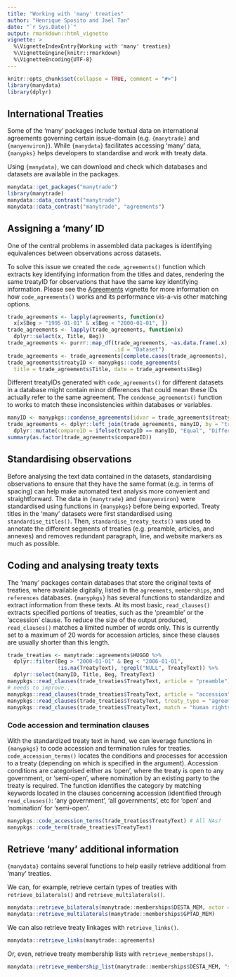 ```yaml
---
title: "Working with 'many' treaties"
author: "Henrique Sposito and Jael Tan"
date: "`r Sys.Date()`"
output: rmarkdown::html_vignette
vignette: >
  %\VignetteIndexEntry{Working with 'many' treaties}
  %\VignetteEngine{knitr::rmarkdown}
  %\VignetteEncoding{UTF-8}
---
```


```r
knitr::opts_chunk$set(collapse = TRUE, comment = "#>")
library(manydata)
library(dplyr)
```

## International Treaties

Some of the 'many' packages include textual data on international agreements
governing certain issue-domain (e.g. `{manytrade}` and `{manyenviron}`).
While `{manydata}` facilitates accessing 'many' data,
`{manypks}` helps developers to standardise and work with treaty data.

Using `{manydata}`, we can download and check which databases and datasets are available in the packages.

```r
manydata::get_packages("manytrade")
library(manytrade)
manydata::data_contrast("manytrade")
manydata::data_contrast("manytrade", "agreements")
```

## Assigning a 'many' ID

One of the central problems in assembled data packages is identifying
equivalences between observations across datasets.

To solve this issue we created the `code_agreements()` function
which extracts key identifying information from the titles and dates,
rendering the same treatyID for observations that have the same key identifying information.
Please see the [Agreements](https://globalgov.github.io/manypkgs/articles/agreements.html) vignette for more information on how `code_agreements()` works
and its performance vis-a-vis other matching options.

```r
trade_agreements <- lapply(agreements, function(x) 
  x[x$Beg > "1995-01-01" & x$Beg < "2000-01-01", ])
trade_agreements <- lapply(trade_agreements, function(x) 
  dplyr::select(x, Title, Beg))
trade_agreements <- purrr::map_df(trade_agreements, ~as.data.frame(.x),
                                  .id = "Dataset")
trade_agreements <- trade_agreements[complete.cases(trade_agreements), ]
trade_agreements$treatyID <- manypkgs::code_agreements(
  title = trade_agreements$Title, date = trade_agreements$Beg)
```

Different treatyIDs generated with `code_agreements()` for different datasets in a database
might contain minor differences that could mean these IDs actually refer to the same agreement.
The `condense_agreements()` function to works to match these inconsistencies
within databases or variables.

```r
manyID <- manypkgs::condense_agreements(idvar = trade_agreements$treatyID)
trade_agreements <- dplyr::left_join(trade_agreements, manyID, by = "treatyID") %>% 
  dplyr::mutate(compareID = ifelse(treatyID == manyID, "Equal", "Different"))
summary(as.factor(trade_agreements$compareID))
```

## Standardising observations

Before analysing the text data contained in the datasets,
standardising observations to ensure that they have the same format (e.g. in terms of spacing)
can help make automated text analysis more convenient and straightforward.
The data in `{manytrade}` and `{manyenviron}` were standardised
using functions in `{manypkgs}` before being exported.
Treaty titles in the 'many' datasets were first standardised using `standardise_titles()`.
Then, `standardise_treaty_texts()` was used to annotate the different segments of treaties
(e.g. preamble, articles, and annexes) and removes redundant paragraph, line,
and website markers as much as possible.

## Coding and analysing treaty texts

The 'many' packages contain databases that store the original texts of treaties,
where available digitally,
listed in the `agreements`, `memberships`, and `references` databases.
`{manypkgs}` has several functions to standardize and extract information from these texts.
At its most basic, `read_clauses()` extracts specified portions of treaties,
such as the 'preamble' or the 'accession' clause.
To reduce the size of the output produced,
`read_clauses()` matches a limited number of words only.
This is currently set to a maximum of 20 words for accession articles,
since these clauses are usually shorter than this length.

```r
trade_treaties <- manytrade::agreements$HUGGO %>%
  dplyr::filter(Beg > "2000-01-01" & Beg < "2006-01-01",
                !is.na(TreatyText), !grepl("NULL", TreatyText)) %>%
  dplyr::select(manyID, Title, Beg, TreatyText)
manypkgs::read_clauses(trade_treaties$TreatyText, article = "preamble")
# needs to improve...
manypkgs::read_clauses(trade_treaties$TreatyText, article = "accession")
manypkgs::read_clauses(trade_treaties$TreatyText, treaty_type = "agreements")
manypkgs::read_clauses(trade_treaties$TreatyText, match = "human rights")
```

### Code accession and termination clauses

With the standardized treaty text in hand, we can leverage functions in 
`{manypkgs}` to code accession and termination rules for treaties.
`code_accession_terms()` locates the conditions and processes for accession to a treaty
(depending on which is specified in the argument).
Accession conditions are categorised either as 'open',
where the treaty is open to any government,
or 'semi-open', where nomination by an existing party to the treaty is required.
The function identifies the category by matching keywords located in the
clauses concerning accession (identified through `read_clauses()`:
'any government', 'all governments', etc for 'open' and
'nomination' for 'semi-open'.

```r
manypkgs::code_accession_terms(trade_treaties$TreatyText) # All NAs?
manypkgs::code_term(trade_treaties$TreatyText)
```

## Retrieve 'many' additional information

`{manydata}` contains several functions to help easily retrieve additional
from 'many' treaties.

We can, for example, retrieve certain types of treaties with
`retrieve_bilaterals()` and `retrieve_multilaterals()`.

```r
manydata::retrieve_bilaterals(manytrade::memberships$DESTA_MEM, actor = "stateID")
manydata::retrieve_multilaterals(manytrade::memberships$GPTAD_MEM)
```

We can also retrieve treaty linkages with `retrieve_links()`.

```r
manydata::retrieve_links(manytrade::agreements)
```

Or, even, retrieve treaty membership lists with `retrieve_memberships()`.

```r
manydata::retrieve_membership_list(manytrade::memberships$DESTA_MEM, "stateID")
```
